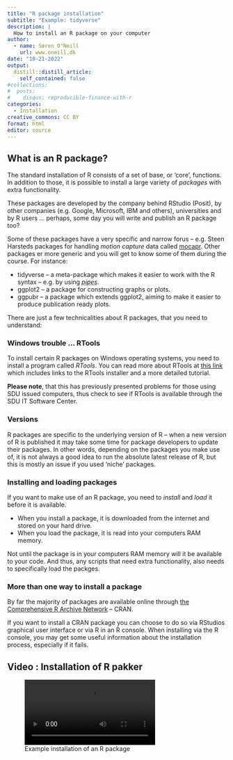```yaml
---
title: "R package installation"
subtitle: "Example: tidyverse"
description: |
  How to install an R package on your computer
author:
  - name: Søren O'Neill
    url: www.oneill.dk
date: "10-21-2022"
output:
  distill::distill_article:
    self_contained: false
#collections:
#  posts:
#    disqus: reproducible-finance-with-r
categories:
  - Installation
creative_commons: CC BY
format: html
editor: source
---
```


## What is an R package?

The standard installation of R consists of a set of base, or 'core', functions. In addition to those, it is possible to install a large variety of _packages_ with extra functionality.

These packages are developed by the company behind RStudio (Posit), by other companies (e.g. Google, Microsoft, IBM and others), universities and by R users ... perhaps, some day you will write and publish an R package too?

Some of these packages have a very specific and narrow forus -- e.g. Steen Harsteds packages for handling _motion capture_ data called [mocapr](https://github.com/steenharsted/mocapr). Other packages er more generic and you will get to know some of them during the course. For instance:

* tidyverse -- a meta-package which makes it easier to work with the R syntax -- e.g. by using <abbr title="A pipe is written as: A %>% B. It is an easy and intuitive way to combine different R functions in a chain where the output of function A is used as input for the function B.">_pipes_</abbr>.
* ggplot2 -- a package for constructing graphs or plots.
* ggpubr -- a package which extends ggplot2, aiming to make it easier to produce publication ready plots.

There are just a few technicalities about R packages, that you need to understand:

### Windows trouble ... RTools

To install certain R packages on Windows operating systems, you need to install a program called _RTools_. You can read more about RTools at [this link](https://cran.r-project.org/bin/windows/Rtools/rtools42/rtools.html) which includes links to the RTools installer and a more detailed tutorial.

**Please note**, that this has previously presented problems for those using SDU issued computers, thus check to see if RTools is available through the SDU IT Software Center.

### Versions

R packages are specific to the underlying version of R -- when a new version of R is published it may take some time for package developers to update their packages. In other words, depending on the packages you make use of, it is not always a good idea to run the absolute latest release of R, but this is mostly an issue if you used 'niche' packages.

### Installing and loading packages

If you want to make use of an R package, you need to _install_ and _load_ it before it is available.

* When you install a package, it is downloaded from the internet and stored on your hard drive.
* When you load the package, it is read into your computers RAM memory.

Not until the package is in your computers RAM memory will it be available to your code. And thus, any scripts that need extra functionality, also needs to specifically load the packges.

### More than one way to install a package

By far the majority of packages are available online through [the Comprehensive R Archive Network](https://cran.r-project.org/) -- CRAN.

If you want to install a CRAN package you can choose to do so via RStudios graphical user interface or via R in an R console. When installing via the R console, you may get some useful information about the installation process, especially if it fails.

::: {.callout-note collapse="true"}
## Video : Installation of R pakker

![Example installation of an R package](video/install_packages_easy.webm)
:::

<script src="https://giscus.app/client.js"
        data-repo="sorenoneill/r4phd"
        data-repo-id="R_kgDOJ9etDQ"
        data-category="Announcements"
        data-category-id="DIC_kwDOJ9etDc4CYApF"
        data-mapping="pathname"
        data-strict="0"
        data-reactions-enabled="0"
        data-emit-metadata="0"
        data-input-position="bottom"
        data-theme="cobalt"
        data-lang="en"
        crossorigin="anonymous"
        async>
</script>
